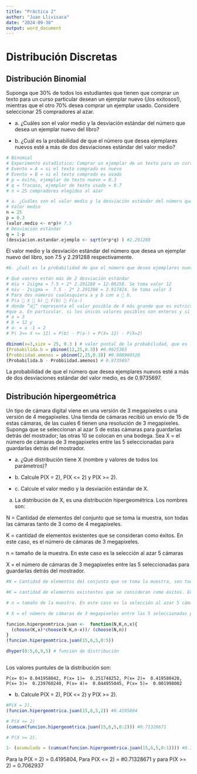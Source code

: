 ```yaml
---
title: "Práctica 2"
author: "Juan Llivisaca"
date: "2024-09-30"
output: word_document
---
```


# Distribución Discretas

## Distribución Binomial

Suponga que 30% de todos los estudiantes que tienen que comprar un texto para un curso particular desean un ejemplar nuevo (¡los exitosos!), mientras que el otro 70% desea comprar un ejemplar usado. Considere seleccionar 25 compradores al azar.

-   a\. ¿Cuáles son el valor medio y la desviación estándar del número que desea un ejemplar nuevo del libro?

-   b\. ¿Cuál es la probabilidad de que el número que desea ejemplares nuevos esté a más de dos desviaciones estándar del valor medio?

```r
# Binomial 
# Experimento estadístico: Comprar un ejemplar de un texto para un curso particular.
# Evento = A = si el texto comprado es nuevo 
# Evento = B = si el texto comprado es usado 
# p = éxito, ejemplar de texto nuevo = 0.3
# q = fracaso, ejemplar de texto usado = 0.7
# n = 25 compradores elegidos al azar

# a. ¿Cuáles son el valor medio y la desviación estándar del número que desea un ejemplar nuevo del libro? 
# Valor medio 
n = 25
p = 0.3
(valor.medio <- n*p)# 7.5
# Desviación estándar
q = 1-p
(desviacion.estandar.ejemplo <- sqrt(n*p*q) ) #2.291288
```

El valor medio y la desviación estándar del número que desea un ejemplar nuevo del libro, son 7.5 y 2.291288 respectivamente.

```r
#b. ¿Cuál es la probabilidad de que el número que desea ejemplares nuevos esté a más de dos desviaciones estándar del valor medio?

# Qué vaores están más de 2 desviación estándar
# miu + 2sigma = 7.5 + 2* 2.291288 = 12.08258. Se toma valor 12
# miu - 2sigma =  7.5 - 2* 2.291288 = 2.917424. Se toma valor 3
# Para dos números cualesquiera a y b con a  b. 
# P(a  X  b)  F(b)  F(a-)
# donde “a” representa el valor posible de X más grande que es estrictamente menor
#que a. En particular, si los únicos valores posibles son enteros y si a y b son #enteros, entonces
# a = 3
# b = 12 y
# a- = a -1 = 2
# P( 3<= X <= 12) = P(b) - P(a-) = P(X= 12) - P(X=2)

dbinom(x=3,size = 25, 0.3 ) # valor puntal de la probabilidad, que es la función de distribución de probabilidades
(Probabilida.b = pbinom(12,25,0.3)) #0.9825303
(Probbiidad.amenos = pbinom(2,25,0.3)) #0.008960528
(Probabilida.b - Probbiidad.amenos) # 0.9735697

```

La probabilidad de que el número que desea ejemplares nuevos esté a más de dos desviaciones estándar del valor medio, es de 0.9735697.

## Distribución hipergeométrica

Un tipo de cámara digital viene en una versión de 3 megapixeles o una versión de 4 megapixeles. Una tienda de cámaras recibió un envío de 15 de estas cámaras, de las cuales 6 tienen una resolución de 3 megapixeles. Suponga que se seleccionan al azar 5 de estas cámaras para guardarlas detrás del mostrador; las otras 10 se colocan en una bodega. Sea X = el número de cámaras de 3 megapixeles entre las 5 seleccionadas para guardarlas detrás del mostrador.

-   a\. ¿Qué distribución tiene X (nombre y valores de todos los parámetros)?

-   b\. Calcule P(X = 2), P(X \<= 2) y P(X \>= 2).

-   c\. Calcule el valor medio y la desviación estándar de X.

a)  La distribución de X, es una distribución hipergeométrica. Los nombres son:

N = Cantidad de elementos del conjunto que se toma la muestra, son todas las cámaras tanto de 3 como de 4 megapixeles.

K = cantidad de elementos existentes que se consideran como éxitos. En este caso, es el número de cámaras de 3 megapixeles.

n = tamaño de la muestra. En este caso es la selección al azar 5 cámaras

X = el número de cámaras de 3 megapixeles entre las 5 seleccionadas para guardarlas detrás del mostrador.

```r
#N = Cantidad de elementos del conjunto que se toma la muestra, son todas las cámaras tanto de 3 como de 4 megapixeles. 

#K = cantidad de elementos existentes que se consideran como éxitos. En este caso, es el número de cámaras de 3 megapixeles. 

# n = tamaño de la muestra. En este caso es la selección al azar 5 cámaras

# X = el número de cámaras de 3 megapixeles entre las 5 seleccionadas para guardarlas detrás del mostrador.

funcion.hipergeomtrica.juan <-  function(N,K,n,x){
  (choose(K,x)*choose(N-K,n-x))/ (choose(N,n))
}
(funcion.hipergeomtrica.juan(15,6,5,0:5))

dhyper(0:5,6,9,5) # función de distribución 



```

Los valores puntules de la distribución son:

```         
P(x= 0)= 0.041958042, P(x= 1)=  0.251748252, P(x= 2)=  0.419580420, P(x= 3)=  0.239760240, P(x= 4)=  0.044955045, P(x= 5)=  0.001998002
```

-   b\. Calcule P(X = 2), P(X \<= 2) y P(X \>= 2).

```r
#P(X = 2),
(funcion.hipergeomtrica.juan(15,6,5,2)) #0.4195804

# P(X <= 2)
(cumsum(funcion.hipergeomtrica.juan(15,6,5,0:2))) #0.71328671

# P(X >= 2). 

1- (acumulado = (cumsum(funcion.hipergeomtrica.juan(15,6,5,0:1)))) #0.7062937 
```

Para la P(X = 2) = 0.4195804, Para P(X \<= 2) = #0.71328671 y para P(X \>= 2) = 0.7062937
